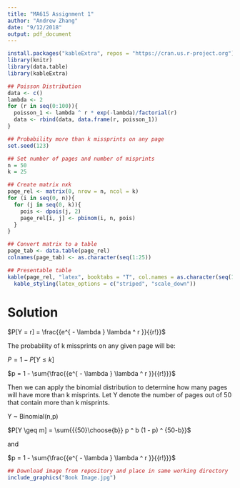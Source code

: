 ```yaml
---
title: "MA615 Assignment 1"
author: "Andrew Zhang"
date: "9/12/2018"
output: pdf_document
---
```


```r
install.packages("kableExtra", repos = "https://cran.us.r-project.org")
library(knitr)
library(data.table)
library(kableExtra)

## Poisson Distribution
data <- c()
lambda <- 2
for (r in seq(0:100)){
  poisson_1 <- lambda ^ r * exp(-lambda)/factorial(r)
  data <- rbind(data, data.frame(r, poisson_1))
}

## Probability more than k missprints on any page
set.seed(123)

## Set number of pages and number of misprints
n = 50
k = 25

## Create matrix nxk
page_rel <- matrix(0, nrow = n, ncol = k)
for (i in seq(0, n)){
  for (j in seq(0, k)){
    pois <- dpois(j, 2)
    page_rel[i, j] <- pbinom(i, n, pois)
  }
}

## Convert matrix to a table
page_tab <- data.table(page_rel)
colnames(page_tab) <- as.character(seq(1:25))

## Presentable table
kable(page_rel, "latex", booktabs = "T", col.names = as.character(seq(1:25))) %>%
  kable_styling(latex_options = c("striped", "scale_down"))
```

# Solution

$P[Y = r] = \frac{{e^{ - \lambda } \lambda ^ r }}{{r!}}$

The probability of k missprints on any given page will be:

$P = 1 - P[Y \leq k]$ 

$p = 1 - \sum{\frac{{e^{ - \lambda } \lambda ^ r }}{{r!}}}$

Then we can apply the binomial distribution to determine how many pages will have more than k misprints. Let Y denote the number of pages out of 50 that contain more than k misprints. 

Y ~ Binomial(n,p)

$P[Y \geq m] = \sum{{{50}\choose{b}} p ^ b (1 - p) ^ {50-b}}$

and

$p = 1 - \sum{\frac{{e^{ - \lambda } \lambda ^ r }}{{r!}}}$


```r
## Download image from repository and place in same working directory
include_graphics("Book Image.jpg")
```
